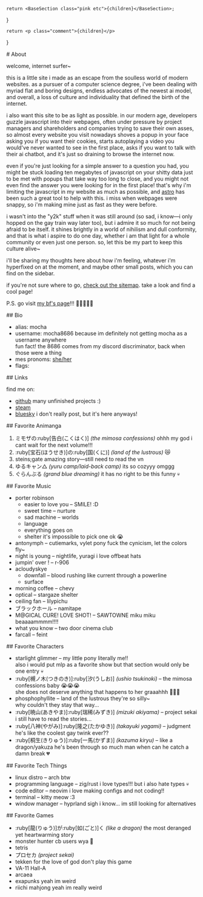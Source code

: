 
	return <BaseSection class="pink etc">{children}</BaseSection>;
}

	return <p class="comment">{children}</p>
}

<BaseSection class="pink about">
# About

welcome, internet surfer~

this is a little site i made as an escape from the soulless world of modern websites. as a pursuer of a computer science degree, i've been dealing with myriad flat and boring designs, endless advocates of the newest ai model, and overall, a loss of culture and individuality that defined the birth of the internet.

i also want this site to be as light as possible. in our modern age, developers guzzle javascript into their webpages, often under pressure by project managers and shareholders and companies trying to save their own asses, so almost every website you visit nowadays shoves a popup in your face asking you if you want their cookies, starts autoplaying a video you would've never wanted to see in the first place, asks if you want to talk with their ai chatbot, and it's just so draining to browse the internet now.

even if you're just looking for a simple answer to a question you had, you might be stuck loading ten megabytes of javascript on your shitty data just to be met with popups that take way too long to close, and you might not even find the answer you were looking for in the first place! that's why i'm limiting the javascript in my website as much as possible, and [astro](https://astro.build) has been such a great tool to help with this. i miss when webpages were snappy, so i'm making mine just as fast as they were before.

i wasn't into the "y2k" stuff when it was still around (so sad, i know—i only hopped on the gay train way later too), but i admire it so much for not being afraid to be itself. it shines brightly in a world of nihilism and dull conformity, and that is what i aspire to do one day, whether i am that light for a whole community or even just one person. so, let this be my part to keep this culture alive~

i'll be sharing my thoughts here about how i'm feeling, whatever i'm hyperfixed on at the moment, and maybe other small posts, which you can find on the sidebar.

if you're not sure where to go, [check out the sitemap](/sitemap). take a look and find a cool page!

P.S. go visit [my bf's page](https://mistakemp4.neocities.org)!!! 🦅🦅🦅🦅🦅

<BackToHome />
</BaseSection>

<Section>
## Bio

- alias: mocha
- username: mocha8686
	<Comment>because im definitely not getting mocha as a username anywhere <br /> fun fact! the 8686 comes from my discord discriminator, back when those were a thing</Comment>
- mes pronoms: [she/her](en.pronouns.page/@mocha8686)
- <div class="flags">flags: <img class="flag" {...trans} /> <img class="flag" {...bi} /></div>
</Section>

<Section>
## Links

find me on:
- [github](https://github.com/mocha8686)
	<Comment>many unfinished projects :)</Comment>
- [steam](https://steamcommunity.com/profiles/76561198175517999/)
- [bluesky](https://bsky.app/profile/mocha8686.bsky.social)
	<Comment>i don't really post, but it's here anyways!</Comment>

</Section>

<Section>
## Favorite Animanga

1. ミモザの:ruby[告白(こくはく)] *(the mimosa confessions)*
<Comment>ohhh my god i cant wait for the next volume!!!</Comment>
1. :ruby[宝石(ほうせき)]の:ruby[国(くに)] *(land of the lustrous)*
<Comment>😿</Comment>
1. steins;gate
<Comment>amazing story—still need to read the vn</Comment>
1. ゆるキャン△ *(yuru camp/laid-back camp)*
<Comment>its so cozyyy omggg</Comment>
1. ぐらんぶる *(grand blue dreaming)*
<Comment>it has no right to be this funny 💀</Comment>
</Section>

<Section>
## Favorite Music

- porter robinson
	- easier to love you – SMILE! \:D
	- sweet time – nurture
	- sad machine – worlds
	- language
	- everything goes on
	- shelter
	<Comment>it's impossible to pick one ok 😭</Comment>
- <Rainbow>antonymph</Rainbow> – cutiemarks, vylet pony
	<Comment>fuck the cynicism, let the colors fly~</Comment>
- night is young – nightlife, yuragi
	<Comment>i love offbeat hats</Comment>
- jumpin' over ! – r-906
- acloudyskye
	- downfall – blood rushing like current through a powerline
	- surface
- morning coffee – chevy
- optical – stargaze shelter
- ceiling fan – lilypichu
- ブラックホール – namitape
- <Rainbow>M@GICAL CURE! LOVE SHOT!</Rainbow> – SAWTOWNE
	<Comment>miku miku beaaaammmm!!!!</Comment>
- what you know – two door cinema club
- farcall – feint
</Section>

<Section>
## Favorite Characters

- starlight glimmer – my little pony
	<Comment> literally me!! <br /> also i would put mlp as a favorite show but that section would only be one entry 💀 </Comment>
- :ruby[槻ノ木(つきのき)]:ruby[汐(うしお)] *(ushio tsukinoki)* – the mimosa confessions
	<Comment>baby 😭😭😭 <br /> she does not deserve anything that happens to her graaahhh 🦅🦅🦅 </Comment>
- phosphophyllite – land of the lustrous
	<Comment>they're so silly~ <br /> why couldn't they stay that way... </Comment>
- :ruby[暁山(あきやま)]:ruby[瑞稀(みずき)] *(mizuki akiyama)* – project sekai
	<Comment>i still have to read the stories...</Comment>
- :ruby[八神(やがみ)]:ruby[隆之(たかゆき)] *(takayuki yagami)* – judgment
	<Comment>he's like the coolest gay twink ever??</Comment>
- :ruby[桐生(きりゅう)]:ruby[一馬(かずま)] *(kazuma kiryu)* – like a dragon/yakuza
	<Comment>he's been through so much man when can he catch a damn break 💔</Comment>
</Section>

<Section>
## Favorite Tech Things

- linux distro – arch
	<Comment>btw</Comment>
- programming language – zig/rust
	<Comment>i love types!!! but i also hate types 💀</Comment>
- code editor – neovim
	<Comment>i love making configs and not coding!!</Comment>
- terminal – kitty
	<Comment>meow :3</Comment>
- window manager – hyprland
	<Comment>sigh i know... im still looking for alternatives</Comment>
</Section>

<Section>
## Favorite Games

- :ruby[龍(りゅう)]が:ruby[如(ごと)]く *(like a dragon)*
	<Comment>the most deranged yet heartwarming story</Comment>
- monster hunter
	<Comment><span id="mh-weapon">cb</span> users wya 👀</Comment>
- tetris
- プロセカ *(project sekai)*
- tekken
	<Comment>for the love of god don't play this game</Comment>
- VA-11 Hall-A
- arcaea
- exapunks
	<Comment>yeah im weird</Comment>
- riichi mahjong
	<Comment>yeah im really weird</Comment>
</Section>

